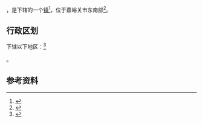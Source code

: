 {{中国乡级行政区
|总面积 = 133.91平方公里
|62/02/01/102/000}}

'''{{PAGENAMEBASE}}'''，是{{PRC admin/fullname|62/02/01/102/000|2}}下辖的一个[[镇|镇]]<ref>{{PRC admin/ref sgc|{{PRC admin/parent|62/02/01/102/000}}}}</ref>，位于嘉峪关市东南部<ref>{{cite web|title=嘉峪关市文殊镇|url=http://www.xzqh.org/html/show/gs/28176.html|accessdate=2015-09-02|publisher=行政区划网|archive-date=2020-02-20|archive-url=https://web.archive.org/web/20200220155723/http://www.xzqh.org/html/show/gs/28176.html|dead-url=no}}</ref>。

== 行政区划 ==

{{PAGENAMEBASE}}下辖以下地区：<ref>{{PRC admin/ref sgc|62/02/01/102/000}}</ref>

{{PRC admin/children|62/02/01/102/000}}。

== 参考资料 ==

{{reflist}}

{{行政区划小作品}}
{{PRC admin/navcat|62/02/01/102/000}}